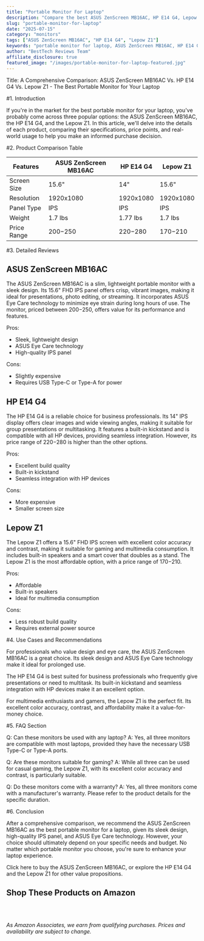 ```yaml
---
title: "Portable Monitor For Laptop"
description: "Compare the best ASUS ZenScreen MB16AC, HP E14 G4, Lepow Z1 and more. Find the perfect monitors with our detailed reviews and recommendations."
slug: "portable-monitor-for-laptop"
date: "2025-07-15"
category: "monitors"
tags: ["ASUS ZenScreen MB16AC", "HP E14 G4", "Lepow Z1"]
keywords: "portable monitor for laptop, ASUS ZenScreen MB16AC, HP E14 G4, Lepow Z1"
author: "BestTech Reviews Team"
affiliate_disclosure: true
featured_image: "/images/portable-monitor-for-laptop-featured.jpg"
---
```


Title: A Comprehensive Comparison: <ProductLink productName="ASUS ZenScreen MB16AC">ASUS ZenScreen MB16AC</ProductLink> Vs. HP E14 G4 Vs. Lepow Z1 - The Best Portable Monitor for Your Laptop

#1. Introduction

If you're in the market for the best portable monitor for your laptop, you've probably come across three popular options: the <ProductLink productName="ASUS ZenScreen MB16AC">ASUS ZenScreen MB16AC</ProductLink>, the HP E14 G4, and the Lepow Z1. In this article, we'll delve into the details of each product, comparing their specifications, price points, and real-world usage to help you make an informed purchase decision.

#2. Product Comparison Table

| Features | <ProductLink productName="ASUS ZenScreen MB16AC">ASUS ZenScreen MB16AC</ProductLink> | HP E14 G4 | Lepow Z1 |
| --- | --- | --- | --- |
| Screen Size | 15.6" | 14" | 15.6" |
| Resolution | 1920x1080 | 1920x1080 | 1920x1080 |
| Panel Type | IPS | IPS | IPS |
| Weight | 1.7 lbs | 1.77 lbs | 1.7 lbs |
| Price Range | $200-$250 | $220-$280 | $170-$210 |

#3. Detailed Reviews

## <ProductLink productName="ASUS ZenScreen MB16AC">ASUS ZenScreen MB16AC</ProductLink>

The <ProductLink productName="ASUS ZenScreen MB16AC">ASUS ZenScreen MB16AC</ProductLink> is a slim, lightweight portable monitor with a sleek design. Its 15.6" FHD IPS panel offers crisp, vibrant images, making it ideal for presentations, photo editing, or streaming. It incorporates ASUS Eye Care technology to minimize eye strain during long hours of use. The monitor, priced between $200-$250, offers value for its performance and features.

Pros:
- Sleek, lightweight design
- ASUS Eye Care technology
- High-quality IPS panel

Cons:
- Slightly expensive
- Requires USB Type-C or Type-A for power

## <ProductLink productName="HP E14 G4">HP E14 G4</ProductLink>

The <ProductLink productName="HP E14 G4">HP E14 G4</ProductLink> is a reliable choice for business professionals. Its 14" IPS display offers clear images and wide viewing angles, making it suitable for group presentations or multitasking. It features a built-in kickstand and is compatible with all HP devices, providing seamless integration. However, its price range of $220-$280 is higher than the other options.

Pros:
- Excellent build quality
- Built-in kickstand
- Seamless integration with HP devices

Cons:
- More expensive
- Smaller screen size

## <ProductLink productName="Lepow Z1">Lepow Z1</ProductLink>

The <ProductLink productName="Lepow Z1">Lepow Z1</ProductLink> offers a 15.6" FHD IPS screen with excellent color accuracy and contrast, making it suitable for gaming and multimedia consumption. It includes built-in speakers and a smart cover that doubles as a stand. The <ProductLink productName="Lepow Z1">Lepow Z1</ProductLink> is the most affordable option, with a price range of $170-$210.

Pros:
- Affordable
- Built-in speakers
- Ideal for multimedia consumption

Cons:
- Less robust build quality
- Requires external power source

#4. Use Cases and Recommendations

For professionals who value design and eye care, the <ProductLink productName="ASUS ZenScreen MB16AC">ASUS ZenScreen MB16AC</ProductLink> is a great choice. Its sleek design and ASUS Eye Care technology make it ideal for prolonged use.

The <ProductLink productName="HP E14 G4">HP E14 G4</ProductLink> is best suited for business professionals who frequently give presentations or need to multitask. Its built-in kickstand and seamless integration with HP devices make it an excellent option.

For multimedia enthusiasts and gamers, the <ProductLink productName="Lepow Z1">Lepow Z1</ProductLink> is the perfect fit. Its excellent color accuracy, contrast, and affordability make it a value-for-money choice.

#5. FAQ Section

Q: Can these monitors be used with any laptop?
A: Yes, all three monitors are compatible with most laptops, provided they have the necessary USB Type-C or Type-A ports.

Q: Are these monitors suitable for gaming?
A: While all three can be used for casual gaming, the <ProductLink productName="Lepow Z1">Lepow Z1</ProductLink>, with its excellent color accuracy and contrast, is particularly suitable.

Q: Do these monitors come with a warranty?
A: Yes, all three monitors come with a manufacturer's warranty. Please refer to the product details for the specific duration.

#6. Conclusion

After a comprehensive comparison, we recommend the <ProductLink productName="ASUS ZenScreen MB16AC">ASUS ZenScreen MB16AC</ProductLink> as the best portable monitor for a laptop, given its sleek design, high-quality IPS panel, and ASUS Eye Care technology. However, your choice should ultimately depend on your specific needs and budget. No matter which portable monitor you choose, you're sure to enhance your laptop experience.

Click here to buy the <ProductLink productName="ASUS ZenScreen MB16AC">ASUS ZenScreen MB16AC</ProductLink>, or explore the HP E14 G4 and the Lepow Z1 for other value propositions.


## Shop These Products on Amazon

<div style="display: flex; gap: 1rem; flex-wrap: wrap; margin: 2rem 0;">
  <AmazonButton productName="ASUS ZenScreen MB16AC" />
  <AmazonButton productName="HP E14 G4" />
  <AmazonButton productName="Lepow Z1" />
</div>

*As Amazon Associates, we earn from qualifying purchases. Prices and availability are subject to change.*